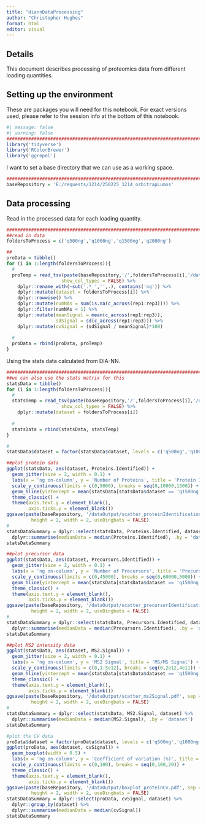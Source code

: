 ```yaml
---
title: "diannDataProcessing"
author: "Christopher Hughes"
format: html
editor: visual
---
```


## Details

This document describes processing of proteomics data from different loading quantities.

## Setting up the environment

These are packages you will need for this notebook. For exact versions used, please refer to the session info at the bottom of this notebook.

```r
#| message: false
#| warning: false
##########################################################################################
library('tidyverse')
library('RColorBrewer')
library('ggrepel')
```

I want to set a base directory that we can use as a working space.

```r
##########################################################################################
baseRepository = 'E:/requests/1214/250225_1214_orbitrapLumos'
```

## Data processing

Read in the processed data for each loading quantity. 

```r
##########################################################################################
##read in data
foldersToProcess = c('q500ng','q1000ng','q1500ng','q2000ng')

##
proData = tibble()
for (i in 1:length(foldersToProcess)){
  #
  proTemp = read_tsv(paste(baseRepository,'/',foldersToProcess[i],'/dataProcessing/parsedProteinData.tsv',sep=''),
                    show_col_types = FALSE) %>%
    dplyr::rename_with(~sub('.*_','',.), contains('ng')) %>%
    dplyr::mutate(dataset = foldersToProcess[i]) %>%
    dplyr::rowwise() %>%
    dplyr::mutate(numNAs = sum(is.na(c_across(rep1:rep3)))) %>%
    dplyr::filter(numNAs < 1) %>%
    dplyr::mutate(meanSignal = mean(c_across(rep1:rep3)), 
                  sdSignal = sd(c_across(rep1:rep3))) %>%
    dplyr::mutate(cvSignal = (sdSignal / meanSignal)*100)
  
  #
  proData = rbind(proData, proTemp)
}

```

Using the stats data calculated from DIA-NN.

```r
##########################################################################################
##we can also use the stats matrix for this
statsData = tibble()
for (i in 1:length(foldersToProcess)){
  #
  statsTemp = read_tsv(paste(baseRepository,'/',foldersToProcess[i],'/diannDia2/report.stats.tsv',sep=''),
                    show_col_types = FALSE) %>%
    dplyr::mutate(dataset = foldersToProcess[i])
  
  #
  statsData = rbind(statsData, statsTemp)
}

#
statsData$dataset = factor(statsData$dataset, levels = c('q500ng','q1000ng','q1500ng','q2000ng'))

##plot protein data
ggplot(statsData, aes(dataset, Proteins.Identified)) +
  geom_jitter(size = 2, width = 0.1) +
  labs(x = 'ng on-column', y = 'Number of Proteins', title = 'Protein Identifications') +
  scale_y_continuous(limits = c(0,9000), breaks = seq(0,10000,1500)) +
  geom_hline(yintercept = mean(statsData[statsData$dataset == 'q1500ng',]$Proteins.Identified), linetype = 'dashed') +
  theme_classic() +
  theme(axis.text.y = element_blank(),
        axis.ticks.y = element_blank())
ggsave(paste(baseRepository, '/dataOutput/scatter_proteinIdentifications.pdf', sep = ''),
         height = 2, width = 2, useDingbats = FALSE)
#
statsDataSummary = dplyr::select(statsData, Proteins.Identified, dataset) %>%
  dplyr::summarise(medianData = median(Proteins.Identified), .by = 'dataset')
statsDataSummary

##plot precursor data
ggplot(statsData, aes(dataset, Precursors.Identified)) +
  geom_jitter(size = 2, width = 0.1) +
  labs(x = 'ng on-column', y = 'Number of Precursors', title = 'Precursor Identifications') +
  scale_y_continuous(limits = c(0,45000), breaks = seq(0,60000,5000)) +
  geom_hline(yintercept = mean(statsData[statsData$dataset == 'q1500ng',]$Precursors.Identified), linetype = 'dashed') +
  theme_classic() +
  theme(axis.text.y = element_blank(),
        axis.ticks.y = element_blank())
ggsave(paste(baseRepository, '/dataOutput/scatter_precursorIdentifications.pdf', sep = ''),
         height = 2, width = 2, useDingbats = FALSE)
#
statsDataSummary = dplyr::select(statsData, Precursors.Identified, dataset) %>%
  dplyr::summarise(medianData = median(Precursors.Identified), .by = 'dataset')
statsDataSummary

##plot MS2 intensity data
ggplot(statsData, aes(dataset, MS2.Signal)) +
  geom_jitter(size = 2, width = 0.1) +
  labs(x = 'ng on-column', y = 'MS2 Signal', title = 'MS/MS Signal') +
  scale_y_continuous(limits = c(0,1.5e12), breaks = seq(0,2e12,4e11)) +
  geom_hline(yintercept = mean(statsData[statsData$dataset == 'q1500ng',]$MS2.Signal), linetype = 'dashed') +
  theme_classic() +
  theme(axis.text.y = element_blank(),
        axis.ticks.y = element_blank())
ggsave(paste(baseRepository, '/dataOutput/scatter_ms2Signal.pdf', sep = ''),
         height = 2, width = 2, useDingbats = FALSE)
#
statsDataSummary = dplyr::select(statsData, MS2.Signal, dataset) %>%
  dplyr::summarise(medianData = median(MS2.Signal), .by = 'dataset')
statsDataSummary

#plot the CV data
proData$dataset = factor(proData$dataset, levels = c('q500ng','q1000ng','q1500ng','q2000ng'))
ggplot(proData, aes(dataset, cvSignal)) +
  geom_boxplot(width = 0.5) +
  labs(x = 'ng on-column', y = 'Coefficient of variation (%)', title = 'Protein CV after normalization') +
  scale_y_continuous(limits = c(0,100), breaks = seq(0,100,20)) +
  theme_classic() +
  theme(axis.text.y = element_blank(),
        axis.ticks.y = element_blank())
ggsave(paste(baseRepository, '/dataOutput/boxplot_proteinCv.pdf', sep = ''),
         height = 2, width = 2, useDingbats = FALSE)
statsDataSummary = dplyr::select(proData, cvSignal, dataset) %>%
  dplyr::group_by(dataset) %>%
  dplyr::summarise(medianData = median(cvSignal))
statsDataSummary


```



























